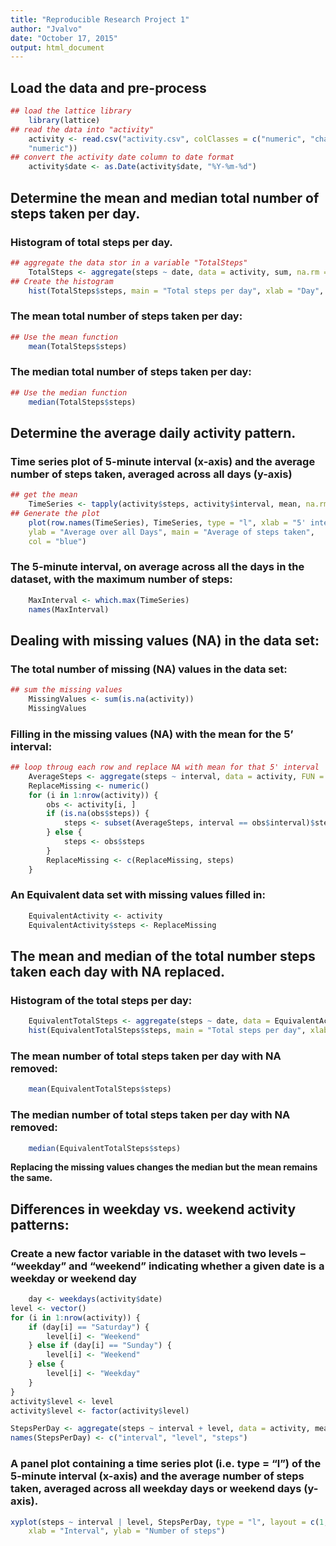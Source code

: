 ```yaml
---
title: "Reproducible Research Project 1"
author: "Jvalvo"
date: "October 17, 2015"
output: html_document
---
```

## Load the data and pre-process
```r
## load the lattice library
    library(lattice)
## read the data into "activity" 
    activity <- read.csv("activity.csv", colClasses = c("numeric", "character", 
    "numeric"))
## convert the activity date column to date format
    activity$date <- as.Date(activity$date, "%Y-%m-%d")
```
## Determine the mean and median total number of steps taken per day.

### Histogram of total steps per day.
```r
## aggregate the data stor in a variable "TotalSteps"
    TotalSteps <- aggregate(steps ~ date, data = activity, sum, na.rm = TRUE)
## Create the histogram
    hist(TotalSteps$steps, main = "Total steps per day", xlab = "Day", col = "lightblue")
```    

### The mean total number of steps taken per day:
```r
## Use the mean function
    mean(TotalSteps$steps)
```    

### The median total number of steps taken per day:
```r
## Use the median function
    median(TotalSteps$steps)
```    

## Determine the average daily activity pattern. 

### Time series plot of 5-minute interval (x-axis) and the average number of steps taken, averaged across all days (y-axis)
```r
## get the mean    
    TimeSeries <- tapply(activity$steps, activity$interval, mean, na.rm = TRUE)
## Generate the plot    
    plot(row.names(TimeSeries), TimeSeries, type = "l", xlab = "5' interval", 
    ylab = "Average over all Days", main = "Average of steps taken", 
    col = "blue")
```

### The 5-minute interval, on average across all the days in the dataset, with the maximum number of steps:
```r
    MaxInterval <- which.max(TimeSeries)
    names(MaxInterval)
```

## Dealing with missing values (NA) in the data set:

### The total number of missing (NA) values in the data set:
```r
## sum the missing values   
    MissingValues <- sum(is.na(activity))
    MissingValues
```

### Filling in the missing values (NA) with the mean for the 5' interval:
```r
## loop throug each row and replace NA with mean for that 5' interval    
    AverageSteps <- aggregate(steps ~ interval, data = activity, FUN = mean)
    ReplaceMissing <- numeric()
    for (i in 1:nrow(activity)) {
        obs <- activity[i, ]
        if (is.na(obs$steps)) {
            steps <- subset(AverageSteps, interval == obs$interval)$steps
        } else {
            steps <- obs$steps
        }
        ReplaceMissing <- c(ReplaceMissing, steps)
    }       
```

### An Equivalent data set with missing values filled in:
```r
    EquivalentActivity <- activity
    EquivalentActivity$steps <- ReplaceMissing
```

## The mean and median of the total number steps taken each day with NA replaced.

### Histogram of the total steps per day:
```r
    EquivalentTotalSteps <- aggregate(steps ~ date, data = EquivalentActivity, sum, na.rm = TRUE)
    hist(EquivalentTotalSteps$steps, main = "Total steps per day", xlab = "Day", col = "blue")
```

### The mean number of total steps taken per day with NA removed:
```r
    mean(EquivalentTotalSteps$steps)
``` 

### The median number of total steps taken per day with NA removed:
```r
    median(EquivalentTotalSteps$steps)
```

**Replacing the missing values changes the median but the mean remains the same.**

## Differences in weekday vs. weekend activity patterns:

### Create a new factor variable in the dataset with two levels – “weekday” and “weekend” indicating whether a given date is a weekday or weekend day

```r
    day <- weekdays(activity$date)
level <- vector()
for (i in 1:nrow(activity)) {
    if (day[i] == "Saturday") {
        level[i] <- "Weekend"
    } else if (day[i] == "Sunday") {
        level[i] <- "Weekend"
    } else {
        level[i] <- "Weekday"
    }
}
activity$level <- level
activity$level <- factor(activity$level)

StepsPerDay <- aggregate(steps ~ interval + level, data = activity, mean)
names(StepsPerDay) <- c("interval", "level", "steps")
```

### A panel plot containing a time series plot (i.e. type = "l") of the 5-minute interval (x-axis) and the average number of steps taken, averaged across all weekday days or weekend days (y-axis). 

```r
xyplot(steps ~ interval | level, StepsPerDay, type = "l", layout = c(1, 2), 
    xlab = "Interval", ylab = "Number of steps")
```
